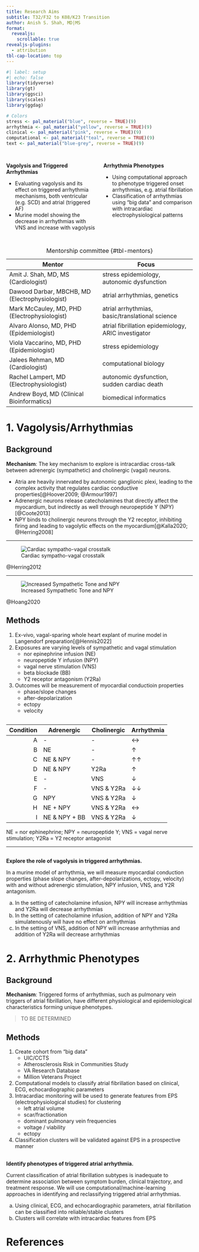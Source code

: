 ```yaml
---
title: Research Aims
subtitle: T32/F32 to K08/K23 Transition 
author: Anish S. Shah, MD|MS
format: 
  revealjs:
    scrollable: true
revealjs-plugins:
  - attribution
tbl-cap-location: top
---
```


```r
#| label: setup
#| echo: false
library(tidyverse)
library(gt)
library(ggsci)
library(scales)
library(ggdag)

# Colors
stress <- pal_material("blue", reverse = TRUE)(9)
arrhythmia <- pal_material("yellow", reverse = TRUE)(9)
clinical <- pal_material("pink", reverse = TRUE)(9)
computational <- pal_material("teal", reverse = TRUE)(9)
text <- pal_material("blue-grey", reverse = TRUE)(9)
```

## {.smaller}

:::: {.columns}
::: {.column width="50%"}
__Vagolysis and Triggered Arrhythmias__

- Evaluating vagolysis and its effect on triggered arrhythmia mechanisms, both ventricular (e.g. SCD) and atrial (triggered AF)
- Murine model showing the [decrease in arrhythmias]{.blue} with VNS and [increase with vagolysis]{.red}
:::
::: {.column width="50%"}
__Arrhythmia Phenotypes__

- Using computational approach to phenotype triggered onset arrhythmias, e.g. atrial fibrillation
- [Classification of arrhythmias]{.green} using "big data" and comparison with intracardiac [electrophysiological patterns]{.orange}
:::
::::

## {.smaller}

| Mentor | Focus |
| --- | --- | 
| Amit J. Shah, MD, MS (Cardiologist) | stress epidemiology, autonomic dysfunction |
| Dawood Darbar, MBCHB, MD (Electrophysiologist) | atrial arrhythmias, genetics |
| Mark McCauley, MD, PHD (Electrophysiologist) | atrial arrhythmias, basic/translational science |
| Alvaro Alonso, MD, PHD (Epidemiologist) | atrial fibrillation epidemiology, ARIC investigator | 
| Viola Vaccarino, MD, PHD (Epidemiologist) | stress epidemiology |
| Jalees Rehman, MD (Cardiologist) | computational biology | 
| Rachel Lampert, MD (Electrophysiologist) | autonomic dysfunction, sudden cardiac death |
| Andrew Boyd, MD (Clinical Bioinformatics) | biomedical informatics |

: Mentorship committee {#tbl-mentors}

# 1. Vagolysis/Arrhythmias

## Background {.smaller}

__Mechanism__: The key mechanism to explore is intracardiac cross-talk between adrenergic (sympathetic) and cholinergic (vagal) neurons.
	
- Atria are heavily innervated by autonomic ganglionic plexi, leading to the complex activity that regulates cardiac conductive properties[@Hoover2009; @Armour1997] 
- Adrenergic neurons release catecholamines that directly affect the myocardium, but indirectly as well through neuropeptide Y (NPY)[@Coote2013]
- NPY binds to cholinergic neurons through the Y2 receptor, inhibiting firing and leading to vagolytic effects on the myocardium[@Kalla2020; @Herring2008]

---

![Cardiac sympatho-vagal crosstalk](../figures/herring-2012-cellular-sympathovagal-crosstalk.png)

::: {.attribution}
@Herring2012
:::
	
---

![Increased Sympathetic Tone and NPY](../figures/hoang-2020-npy-blockade.png)

::: {.attribution}
@Hoang2020
:::

## Methods {.smaller}

1. Ex-vivo, vagal-sparing whole heart explant of murine model in Langendorf preparation[@Hennis2022]
1. Exposures are varying levels of sympathetic and vagal stimulation
	- nor epinephrine infusion (NE)
	- neuropeptide Y infusion (NPY)
	- vagal nerve stimulation (VNS)
	- beta blockade (BB)
	- Y2 receptor antagonism (Y2Ra) 
1. Outcomes will be measurement of myocardial conductioin properties
	- phase/slope changes
	- after-depolarization
	- ectopy
	- velocity

## {.smaller}

| Condition | Adrenergic | Cholinergic | Arrhythmia |
| ---:| --- | --- | --- |
| A | - | - | [&harr;]{.grey} |
| B | NE | - | [&uarr;]{.red} |
| C | NE & NPY | - | [&uarr;&uarr;]{.red} |
| D | NE & NPY | Y2Ra | [&uarr;]{.red} |
| E | - | VNS | [&darr;]{.blue} |
| F | - | VNS & Y2Ra | [&darr;&darr;]{.blue} |
| G | NPY | VNS & Y2Ra | [&darr;]{.blue} |
| H | NE + NPY | VNS & Y2Ra | [&harr;]{.grey} |
| I | NE & NPY + BB | VNS & Y2Ra | [&darr;]{.blue} |

::: aside
NE = nor ephinephrine; NPY = neuropeptide Y; VNS = vagal nerve stimulation; Y2Ra = Y2 receptor antagonist
:::

---

## {.smaller}

__Explore the role of vagolysis in triggered arrhythmias.__

In a murine model of arrhythmia, we will measure myocardial conduction properties (phase slope changes, after-depolarizations, ectopy, velocity) with and without adrenergic stimulation, NPY infusion, VNS, and Y2R antagonism.

a. In the setting of catecholamine infusion, NPY will [increase arrhythmias]{.red} and Y2Ra will [decrease arrhythmias]{.blue}
a. In the setting of catecholamine infusion, addition of NPY and Y2Ra simulatenously will have [no effect on arrhythmias]{.grey}
a. In the setting of VNS, addition of NPY will [increase arrhythmias]{.red} and addition of Y2Ra will [decrease arrhythmias]{.blue} 
	
# 2. Arrhythmic Phenotypes

## Background {.smaller}

__Mechanism__: Triggered forms of arrhythmias, such as pulmonary vein triggers of atrial fibrillation, have different physiological and epidemiological characteristics forming unique phenotypes.

> TO BE DETERMINED

## Methods {.smaller}

1. Create cohort from "big data" 
	- UIC/CCTS
	- Atherosclerosis Risk in Communities Study
	- VA Research Database
	- Million Veterans Project
1. Computational models to classify atrial fibrillation based on clinical, ECG, echocardiographic parameters
1. Intracardiac monitoring will be used to generate features from EPS (electrophysiological studies) for clustering
	- left atrial volume
	- scar/fractionation
	- dominant pulmonary vein frequencies
	- voltage / viability
	- ectopy
1. Classification clusters will be validated against EPS in a prospective manner

## {.smaller}

__Identify phenotypes of triggered atrial arrhythmia.__

Current classification of atrial fibrillation subtypes is inadequate to determine association between symptom burden, clinical trajectory, and treatment response. We will use computational/machine-learning approaches in identifying and reclassifying triggered atrial arrhythmias.

a. Using clinical, ECG, and echocardiographic parameters, atrial fibrillation can be [classified into reliable/stable clusters]{.green}
a. Clusters will [correlate with intracardiac features]{.orange} from EPS

# References

## {.smaller}

::: {#refs}
:::
